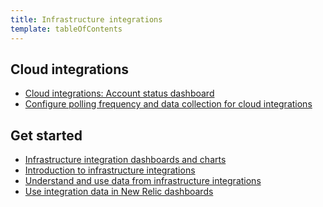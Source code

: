 ```yaml
---
title: Infrastructure integrations
template: tableOfContents
---
```


## Cloud integrations

* [Cloud integrations: Account status dashboard](/docs/integrations/infrastructure-integrations/cloud-integrations/cloud-integrations-account-status-dashboard)
* [Configure polling frequency and data collection for cloud integrations](/docs/integrations/infrastructure-integrations/cloud-integrations/configure-polling-frequency-data-collection-cloud-integrations)

## Get started

* [Infrastructure integration dashboards and charts](/docs/integrations/infrastructure-integrations/get-started/infrastructure-integration-dashboards-charts)
* [Introduction to infrastructure integrations](/docs/integrations/infrastructure-integrations/get-started/introduction-infrastructure-integrations)
* [Understand and use data from infrastructure integrations](/docs/integrations/infrastructure-integrations/get-started/understand-use-data-infrastructure-integrations)
* [Use integration data in New Relic dashboards](/docs/integrations/infrastructure-integrations/get-started/use-integration-data-new-relic-dashboards)
